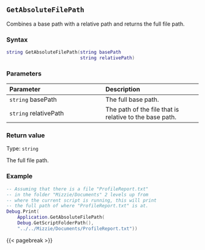 
## `GetAbsoluteFilePath`

Combines a base path\index{file paths!getting absolute path} with a relative path and returns the full file path.

### Syntax {-}

``` .lua
string GetAbsoluteFilePath(string basePath
                           string relativePath)
```

### Parameters {-}

**Parameter** | **Description**
| :-- | :-- |
| `string` basePath | The full base path. |
| `string` relativePath | The path of the file that is relative to the base path. |

### Return value {-}

Type: `string`

The full file path.

### Example\index{examples!getting file paths} {-}

``` .lua
-- Assuming that there is a file "ProfileReport.txt"
-- in the folder "Mizzie/Documents" 2 levels up from
-- where the current script is running, this will print
-- the full path of where "ProfileReport.txt" is at.
Debug.Print(
    Application.GetAbsoluteFilePath(
    Debug.GetScriptFolderPath(),
    "../../Mizzie/Documents/ProfileReport.txt"))
```

{{< pagebreak >}}
